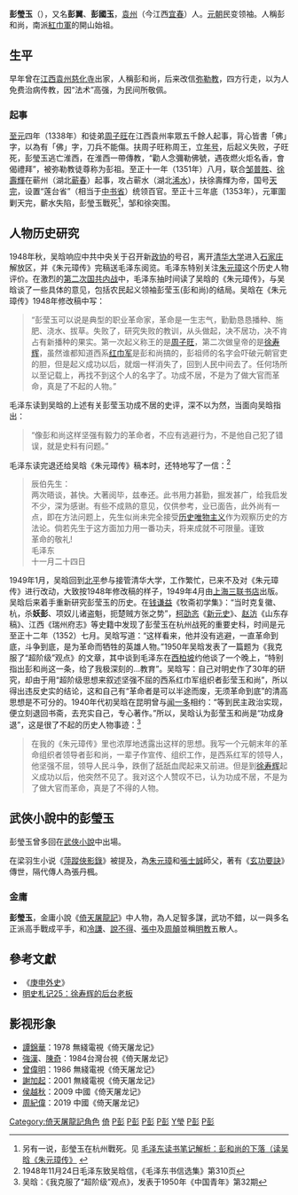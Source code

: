 '''彭瑩玉'''（{{bd|?||1353年||catIdx=P彭}}），又名'''彭翼'''、'''彭國玉'''，[[袁州|袁州]]（今江西[[宜春|宜春]]）人。[[元朝|元朝]]民变领袖。人稱彭和尚，南派[[紅巾軍|紅巾軍]]的開山始祖。

==生平==
早年曾在[[江西|江西]][[袁州|袁州]][[慈化寺|慈化寺]]出家，人稱彭和尚，后来改信[[弥勒教|弥勒教]]，四方行走，以为人免费治病传教，因“法术”高强，为民间所敬佩。
===起事===
[[至元_(元顺帝)|至元]]四年（1338年）和徒弟[[周子旺|周子旺]]在江西袁州率眾五千餘人起事，背心皆書「佛」字，以為有「佛」字，刀兵不能傷。扶周子旺称周王，立[[年号|年号]]，后起义失败，子旺死，彭瑩玉逃亡淮西，在淮西一帶傳教，“勸人念彌勒佛號，遇夜燃火炬名香，會偈禮拜”，被弥勒教徒尊称为彭祖。至正十一年（1351年）八月，联合[[邹普胜|邹普胜]]、[[徐壽輝|徐壽輝]]在蕲州（湖北[[蕲春|蕲春]]）起事，攻占蕲水（湖北[[浠水|浠水]]），扶徐壽輝为帝，国号[[天完|天完]]，设置“莲台省”（相当于[[中书省|中书省]]）统领百官。至正十三年底（1353年），元軍圍剿天完，蘄水失陷，彭瑩玉戰死<ref>另有一说，彭瑩玉在杭州戰死。见 [http://www.plcsky.com/ls/lszt/ztlb/125517.shtml 毛泽东读书笔记解析：彭和尚的下落（读吴晗《朱元璋传》] {{Wayback|url=http://www.plcsky.com/ls/lszt/ztlb/125517.shtml |date=20120215090302 }}</ref>，邹和徐突围。

==人物历史研究==
1948年秋，吴晗响应中共中央关于召开新[[政协|政协]]的号召，离开[[清华大学|清华大学]]进入[[石家庄|石家庄]]解放区，并《朱元璋传》完稿送毛泽东阅览。毛泽东特别关注[[朱元璋|朱元璋]]这个历史人物评价。在激烈的[[第二次国共内战|第二次国共内战]]中，毛泽东抽时间读了吴晗的《朱元璋传》，与吴晗谈了一些具体的意见，包括农民起义领袖彭莹玉(彭和尚)的结局。吴晗在《朱元璋传》1948年修改稿中写：
<blockquote>
“彭莹玉可以说是典型的职业革命家，革命是一生志气，勤勤恳恳播种、施肥、浇水、拔草。失败了，研究失败的教训，从头做起，决不居功，决不肯占有新播种的果实。第一次起义称王的是[[周子旺|周子旺]]，第二次做皇帝的是[[徐寿辉|徐寿辉]]，虽然谁都知道西系[[红巾军|红巾军]]是彭和尚搞的，彭祖师的名字会吓破元朝官吏的胆，但是起义成功以后，就烟一样消失了，回到人民中间去了。任何场所以至记载上，再找不到这个人的名字了。功成不居，不是为了做大官而革命，真是了不起的人物。”
</blockquote>

毛泽东读到吴晗的上述有关彭莹玉功成不居的史评，深不以为然，当面向吴晗指出：
<blockquote>
“像彭和尚这样坚强有毅力的革命者，不应有逃避行为，不是他自己犯了错误，就是史料有问题。”
</blockquote>
毛泽东读完退还给吴晗《朱元璋传》稿本时，还特地写了一信：<ref>1948年11月24日毛泽东致吴晗信，《毛泽东书信选集》第310页</ref>
<blockquote>
辰伯先生：<br>
两次晤谈，甚快。大著阅毕，兹奉还。此书用力甚勤，掘发甚广，给我启发不少，深为感谢。有些不成熟的意见，仅供参考，业已面告，此外尚有一点，即在方法问题上，先生似尚未完全接受[[历史唯物主义|历史唯物主义]]作为观察历史的方法论。倘若先生于这方面加力用一番功夫，将来成就不可限量。谨致<br>
     革命的敬礼!<br>
     毛泽东<br>
     十一月二十四日 
</blockquote>

1949年1月，吴晗回到[[北平|北平]]参与接管清华大学，工作繁忙，已来不及对《朱元璋传》进行改动，大致按1948年修改稿的样子，1949年4月由[[上海三联书店|上海三联书店]]出版。吴晗后来着手重新研究彭莹玉的历史。在[[钱谦益|钱谦益]]《牧斋初学集》：“当时克复徽、杭，杀'''妖彭'''、项奴儿诸盗魁，扼楚贼方张之势”，[[柯劭忞|柯劭忞]]《[[新元史|新元史]]》、[[赵汸|赵汸]]《山东存稿》、江西《瑞州府志》等史籍中发现了彭莹玉在杭州战死的重要史科，时间是元至正十二年（1352）七月。吴晗写道：“这样看来，他并没有逃避，一直革命到底，斗争到底，是为革命而牺牲的英雄人物。”1950年吴晗发表了一篇题为《我克服了“超阶级”观点》的文章，其中谈到毛泽东在[[西柏坡|西柏坡]]约他谈了一个晚上，“特别指出彭和尚这一条，给了我极深刻的...教育”。吴晗写：自己对明史作了30年的研究，却由于用“超阶级思想来叙述坚强不屈的西系红巾军组织者彭莹玉和尚”，所以得出违反史实的结论，这和自己有“革命者是可以半途而废，无须革命到底”的清高思想是不可分的。1940年代初吴晗在昆明曾与[[闻一多|闻一多]]相约：“等到民主政治实现，便立刻退回书斋，去充实自己，专心著作。”所以，吴晗认为彭莹玉和尚是“功成身退”，这是很了不起的历史人物事迹：<ref>吴晗：《我克服了“超阶级”观点》，发表于1950年《中国青年》第32期</ref>
<blockquote>
在我的《朱元璋传》里也浓厚地透露出这样的思想。我写一个元朝末年的革命组织者领导者彭和尚，一辈子作宣传、组织工作，是西系红军的领导人，他坚强不屈，领导人民斗争，跌倒了舐舐血爬起来又前进。但是到[[徐寿辉|徐寿辉]]起义成功以后，他突然不见了。我对这个人赞叹不已，认为功成不居，不是为了做大官而革命，真是了不得的人物。 
</blockquote>

==武俠小說中的彭瑩玉==

彭瑩玉曾多回在[[武俠小說|武俠小說]]中出場。

在梁羽生小说《[[萍蹤俠影錄|萍蹤俠影錄]]》被提及，為[[朱元璋|朱元璋]]和[[張士誠|張士誠]]師父，著有《[[玄功要訣|玄功要訣]]》傳世，隔代傳人為張丹楓。

===金庸===
{{金庸人物
|稱呼=彭和尚
|姓名=彭瑩玉
|出生地=
|小說=[[倚天屠龍記|倚天屠龍記]]
|門派=[[明教|明教]]
|頭銜=五散人
|血緣=
|內功=
|輕功=
|武功=大風雲飛掌
|兵器=
}}
'''彭瑩玉'''，金庸小說《[[倚天屠龍記|倚天屠龍記]]》中人物，為人足智多謀，武功不錯，以一與多名正派高手戰成平手，和[[冷謙|冷謙]]、[[說不得|說不得]]、[[張中|張中]]及[[周顛|周顛]]並稱[[明教|明教]]五散人。

==參考文獻==
<div class="references-small"><references />
*《[[s:庚申外史|庚申外史]]》
*[https://web.archive.org/web/20040108020813/http://www.guxiang.com/lishi/shihua/jinghua/200307/200307210028.htm 明史札记25：徐寿辉的后台老板]
</div>

==影视形象==
*[[譚錦華|譚錦華]]：1978  無綫電視《倚天屠龙记》 
*[[強漢|強漢]]、[[陳奇|陳奇]]：1984台灣台視《倚天屠龙记》
*[[曾偉明|曾偉明]]：1986  無綫電視《倚天屠龙记》 
*[[謝加起|謝加起]]：2001  無綫電視《倚天屠龙记》
*[[侯越秋|侯越秋]]：2009  中國《倚天屠龙记》 
*[[周紀偉|周紀偉]]：2019  中國《倚天屠龙记》

{{中國民變起事領袖}}

[[Category:倚天屠龍記角色|Category:倚天屠龍記角色]]
[[Category:金庸筆下真實人物|倚]]
[[Category:元朝民变领袖|P彭]]
[[Category:元朝白莲教人物|P彭]]
[[Category:元朝戰爭身亡者|P彭]]
[[Category:宜春人|P彭]]
[[Category:彭姓|Y瑩]]
[[Category:梁羽生筆下真實人物|P彭]]
[[Category:倚天屠龍記角色|P彭]]